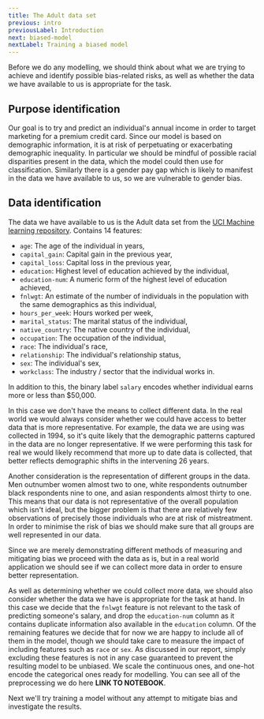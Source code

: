 ```yaml
---
title: The Adult data set
previous: intro
previousLabel: Introduction
next: biased-model
nextLabel: Training a biased model
---
```


Before we do any modelling, we should think about what we are trying to achieve and identify possible bias-related risks, as well as whether the data we have available to us is appropriate for the task.

## Purpose identification

Our goal is to try and predict an individual's annual income in order to target marketing for a premium credit card. Since our model is based on demographic information, it is at risk of perpetuating or exacerbating demographic inequality. In particular we should be mindful of possible racial disparities present in the data, which the model could then use for classification. Similarly there is a gender pay gap which is likely to manifest in the data we have available to us, so we are vulnerable to gender bias.

## Data identification

The data we have available to us is the Adult data set from the [UCI Machine learning repository][adult-data]. Contains 14 features:

- `age`: The age of the individual in years,
- `capital_gain`: Capital gain in the previous year,
- `capital_loss`: Capital loss in the previous year,
- `education`: Highest level of education achieved by the individual,
- `education-num`: A numeric form of the highest level of education achieved,
- `fnlwgt`: An estimate of the number of individuals in the population with the same demographics as this individual,
- `hours_per_week`: Hours worked per week,
- `marital_status`: The marital status of the individual,
- `native_country`: The native country of the individual,
- `occupation`: The occupation of the individual,
- `race`: The individual's race,
- `relationship`: The individual's relationship status,
- `sex`: The individual's sex,
- `workclass`: The industry / sector that the individual works in.

In addition to this, the binary label `salary` encodes whether individual earns more or less than $50,000.

In this case we don't have the means to collect different data. In the real world we would always consider whether we could have access to better data that is more representative. For example, the data we are using was collected in 1994, so it's quite likely that the demographic patterns captured in the data are no longer representative. If we were performing this task for real we would likely recommend that more up to date data is collected, that better reflects demographic shifts in the intervening 26 years.

Another consideration is the representation of different groups in the data. Men outnumber women almost two to one, white respondents outnumber black respondents nine to one, and asian respondents almost thirty to one. This means that our data is not representative of the overall population which isn't ideal, but the bigger problem is that there are relatively few observations of precisely those individuals who are at risk of mistreatment. In order to minimise the risk of bias we should make sure that all groups are well represented in our data.

Since we are merely demonstrating different methods of measuring and mitigating bias we proceed with the data as is, but in a real world application we should see if we can collect more data in order to ensure better representation.

As well as determining whether we could collect more data, we should also consider whether the data we have is appropriate for the task at hand. In this case we decide that the `fnlwgt` feature is not relevant to the task of predicting someone's salary, and drop the `education-num` column as it contains duplicate information also available in the `education` column. Of the remaining features we decide that for now we are happy to include all of them in the model, though we should take care to measure the impact of including features such as `race` or `sex`. As discussed in our report, simply excluding these features is not in any case guaranteed to prevent the resulting model to be unbiased. We scale the continuous ones, and one-hot encode the categorical ones ready for modelling. You can see all of the preprocessing we do here **LINK TO NOTEBOOK**.

Next we'll try training a model without any attempt to mitigate bias and investigate the results.

[adult-data]: https://archive.ics.uci.edu/ml/datasets/Adult
